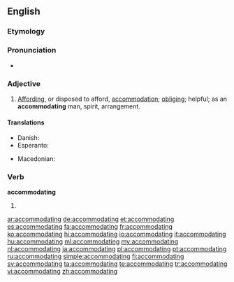 ==English==

===Etymology===
{{suffix|accommodate|ing|lang=en}}

===Pronunciation===
* {{IPA|/ə.ˈkɒm.ə.ˌdeɪ.tɪŋ/|lang=en}}

===Adjective===
{{en-adj}}

# [[affording|Affording]], or disposed to afford, [[accommodation]]; [[obliging]]; helpful; as an '''accommodating''' man, spirit, arrangement.

====Translations====
{{trans-top|affording accommodation}}
* Danish: {{t|da|hjælpsom}}
* Esperanto: {{t|eo|cedema}}
{{trans-mid}}
* Macedonian: {{t|mk|пресретлив|m|tr=présretliv|sc=Cyrl}}
{{trans-bottom}}

===Verb===
'''accommodating'''

# {{present participle of|accommodate|lang=en}}

[[ar:accommodating]]
[[de:accommodating]]
[[et:accommodating]]
[[es:accommodating]]
[[fa:accommodating]]
[[fr:accommodating]]
[[ko:accommodating]]
[[hi:accommodating]]
[[io:accommodating]]
[[it:accommodating]]
[[hu:accommodating]]
[[ml:accommodating]]
[[my:accommodating]]
[[nl:accommodating]]
[[ja:accommodating]]
[[pl:accommodating]]
[[pt:accommodating]]
[[ru:accommodating]]
[[simple:accommodating]]
[[fi:accommodating]]
[[sv:accommodating]]
[[ta:accommodating]]
[[te:accommodating]]
[[tr:accommodating]]
[[vi:accommodating]]
[[zh:accommodating]]